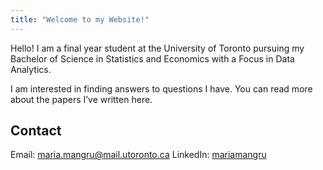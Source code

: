 ```yaml
---
title: "Welcome to my Website!"
---
```


Hello! I am a final year student at the University of Toronto pursuing my Bachelor of Science in Statistics and Economics with a Focus in Data Analytics.

I am interested in finding answers to questions I have. You can read more about the papers I've written here.

## Contact

Email: [maria.mangru\@mail.utoronto.ca](mailto:maria.mangru@mail.utoronto.ca) LinkedIn: [mariamangru](https://www.linkedin.com/in/mariamangru/)
